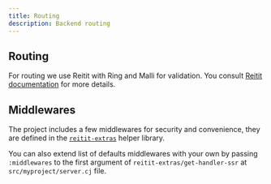 ```yaml
---
title: Routing
description: Backend routing
---
```


## Routing

For routing we use Reitit with Ring and Malli for validation. You consult [Reitit documentation](https://cljdoc.org/d/metosin/reitit/0.8.0/doc/basics/route-syntax) for more details.


## Middlewares

The project includes a few middlewares for security and convenience, they are defined in the [`reitit-extras`](https://github.com/abogoyavlensky/reitit-extras/blob/3d3152a0d332a7dce973f91c65f4f6471b8953c5/src/reitit_extras/core.clj#L173-L203) helper library.

You can also extend list of defaults middlewares with your own by passing `:middlewares` to the first argument of `reitit-extras/get-handler-ssr` at `src/myproject/server.cj` file.


